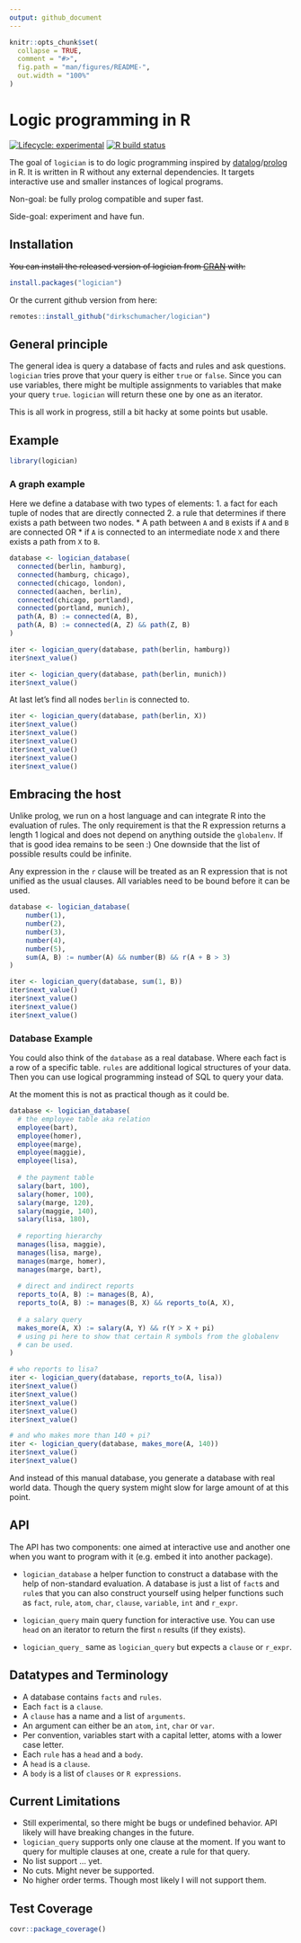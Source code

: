 ```yaml
---
output: github_document
---
```


<!-- README.md is generated from README.Rmd. Please edit that file -->

```r
knitr::opts_chunk$set(
  collapse = TRUE,
  comment = "#>",
  fig.path = "man/figures/README-",
  out.width = "100%"
)
```

# Logic programming in R

<!-- badges: start -->
[![Lifecycle: experimental](https://img.shields.io/badge/lifecycle-experimental-orange.svg)](https://www.tidyverse.org/lifecycle/#experimental)
[![R build status](https://github.com/dirkschumacher/logician/workflows/R-CMD-check/badge.svg)](https://github.com/dirkschumacher/logician/actions)
<!-- badges: end -->

The goal of `logician` is to do logic programming inspired by [datalog](https://en.wikipedia.org/wiki/Datalog)/[prolog](https://en.wikipedia.org/wiki/Prolog) in R.
It is written in R without any external dependencies. It targets interactive use
and smaller instances of logical programs.

Non-goal: be fully prolog compatible and super fast.

Side-goal: experiment and have fun.

## Installation

~~You can install the released version of logician from [CRAN](https://CRAN.R-project.org) with:~~

``` r
install.packages("logician")
```

Or the current github version from here:

``` r
remotes::install_github("dirkschumacher/logician")
```

## General principle

The general idea is query a database of facts and rules and ask questions.
`logician` tries prove that your query is either `true` or `false`. Since you
can use variables, there might be multiple assignments to variables that make
your query `true`. `logician` will return these one by one as an iterator.

This is all work in progress, still a bit hacky at some points but usable.

## Example

```r
library(logician)
```

### A graph example

Here we define a database with two types of elements:
1. a fact for each tuple of nodes that are directly connected
2. a rule that determines if there exists a path between two nodes.
    * A path between `A` and `B` exists if `A` and `B` are connected OR
    * if `A` is connected to an intermediate node `X` and there exists a path from
      `X` to `B`.

```r
database <- logician_database(
  connected(berlin, hamburg),
  connected(hamburg, chicago),
  connected(chicago, london),
  connected(aachen, berlin),
  connected(chicago, portland),
  connected(portland, munich),
  path(A, B) := connected(A, B),
  path(A, B) := connected(A, Z) && path(Z, B)
)
```

```r
iter <- logician_query(database, path(berlin, hamburg))
iter$next_value()
```
```r
iter <- logician_query(database, path(berlin, munich))
iter$next_value()
```
At last let's find all nodes `berlin` is connected to.

```r
iter <- logician_query(database, path(berlin, X))
iter$next_value()
iter$next_value()
iter$next_value()
iter$next_value()
iter$next_value()
iter$next_value()
```

## Embracing the host

Unlike prolog, we run on a host language and can integrate R into the evaluation of rules.
The only requirement is that the R expression returns a length 1 logical and does not depend
on anything outside the `globalenv`. If that is good idea remains to be seen :)
One downside that the list of possible results could be infinite.

Any expression in the `r` clause will be treated as an R expression that is
not unified as the usual clauses. All variables need to be bound before
it can be used.

```r
database <- logician_database(
    number(1),
    number(2),
    number(3),
    number(4),
    number(5),
    sum(A, B) := number(A) && number(B) && r(A + B > 3)
)
```

```r
iter <- logician_query(database, sum(1, B))
iter$next_value()
iter$next_value()
iter$next_value()
iter$next_value()
```
### Database Example

You could also think of the `database` as a real database. Where each fact
is a row of a specific table. `rules` are additional logical structures of
your data. Then you can use logical programming instead of SQL to query
your data.

At the moment this is not as practical though as it could be.

```r
database <- logician_database(
  # the employee table aka relation
  employee(bart),
  employee(homer),
  employee(marge),
  employee(maggie),
  employee(lisa),
  
  # the payment table
  salary(bart, 100),
  salary(homer, 100),
  salary(marge, 120),
  salary(maggie, 140),
  salary(lisa, 180),
  
  # reporting hierarchy
  manages(lisa, maggie),
  manages(lisa, marge),
  manages(marge, homer),
  manages(marge, bart),
  
  # direct and indirect reports
  reports_to(A, B) := manages(B, A),
  reports_to(A, B) := manages(B, X) && reports_to(A, X),
  
  # a salary query
  makes_more(A, X) := salary(A, Y) && r(Y > X + pi)
  # using pi here to show that certain R symbols from the globalenv
  # can be used.
)
```

```r
# who reports to lisa?
iter <- logician_query(database, reports_to(A, lisa))
iter$next_value()
iter$next_value()
iter$next_value()
iter$next_value()
iter$next_value()

# and who makes more than 140 + pi?
iter <- logician_query(database, makes_more(A, 140))
iter$next_value()
iter$next_value()
```

And instead of this manual database, you generate a database with real world data.
Though the query system might slow for large amount of at this point.

## API

The API has two components: one aimed at interactive use and another one
when you want to program with it (e.g. embed it into another package).

* `logician_database` a helper function to construct a database with the help of
 non-standard evaluation. A database is just a list of `fact`s and `rule`s
 that you can also construct yourself using helper functions such
 as `fact`, `rule`, `atom`, `char`, `clause`, `variable`, `int` and `r_expr`.

* `logician_query` main query function for interactive use. You can use `head`
  on an iterator to return the first `n` results (if they exists).

* `logician_query_` same as `logician_query` but expects a `clause` or `r_expr`.

## Datatypes and Terminology

* A database contains `facts` and `rules`.
* Each `fact` is a `clause`.
* A `clause` has a name and a list of `arguments`.
* An argument can either be an `atom`, `int`, `char` or `var`.
* Per convention, variables start with a capital letter, atoms with a lower case letter.
* Each `rule` has a `head` and a `body`.
* A `head` is a `clause`.
* A `body` is a list of `clauses` or `R expressions`.

## Current Limitations

* Still experimental, so there might be bugs or undefined behavior.
  API likely will have breaking changes in the future.
* `logician_query` supports only one clause at the moment. If you want to query
  for multiple clauses at one, create a rule for that query.
* No list support ... yet.
* No cuts. Might never be supported.
* No higher order terms. Though most likely I will not support them.

## Test Coverage

```r
covr::package_coverage()
```

